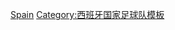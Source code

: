 {{National squad 
| name       = 2004年歐洲足球錦標賽西班牙參賽名單
 | bg        = #db000d
 | fg        = #fbea0e
 | bordercolor = #000033
 | country   = 西班牙
 | flag      = Spain
 | comp link = 2004年歐洲足球錦標賽
 | comp      = 2004年-{zh-hans:欧洲足球锦标赛;zh-hk:歐洲國家盃;zh-tw:歐洲足球錦標賽;}-
 | p1        = [[圣地亚哥·卡尼萨雷斯|-{zh-hans:卡尼萨雷斯;zh-hk:簡尼沙里斯;zh-tw:卡尼薩雷斯;}-]] 
 | p2        = [[霍安·卡普德维拉|-{zh-hans:卡普德维拉;zh-hk:卡迪維拿;zh-tw:卡普德維拉;}-]]
 | p3        = [[卡洛斯·马切纳|-{zh-hans:马切纳;zh-hk:馬真拿;zh-tw:馬切納;}-]] 
 | p4        = [[大衛·阿爾貝爾達|-{zh-hans:阿尔贝尔达;zh-hk:艾比達;zh-tw:阿爾貝爾達;}-]]
 | p5        = [[卡莱斯·普约尔|-{zh-hans:普约尔;zh-hk:佩奧爾;zh-tw:普約爾;}-]]
 | p6        = [[艾雲·希古拿|-{zh-hans:埃尔格拉;zh-hk:希古拿;zh-tw:埃爾格拉;}-]]
 | p7        = [[劳尔·冈萨雷斯·布兰科|-{zh-hans:劳尔;zh-hk:魯爾;zh-tw:勞爾;}-]][[File:Captain sports.svg|10px|link=隊長 (足球)|alt=队长]]
 | p8        = [[鲁本·巴拉哈|-{zh-hans:巴拉哈;zh-hk:巴拉查;zh-tw:巴拉哈;}-]] 
 | p9        = [[費蘭度·托利斯|-{zh-hans:费尔南多·托雷斯;zh-hk:費蘭度·托利斯;zh-tw:費南多·托雷斯;}-]]
 | p10       = [[費蘭度·摩連迪斯|-{zh-hans:莫伦特斯;zh-hk:摩連迪斯;zh-tw:莫倫特斯;}-]]
 | p11       = [[阿尔伯特·卢克|-{zh-hans:卢克;zh-hk:盧基;zh-tw:盧克;}-]]
 | p12       = [[Gabriel García de la Torre|加比]] 
 | p13       = [[丹尼尔·阿兰苏比亚|-{zh-hans:阿兰苏比亚;zh-hk:艾蘭蘇比亞;zh-tw:阿蘭蘇比亞;}-]]
 | p14       = [[維辛迪|-{zh-hans:维森特;zh-hk:維辛迪;zh-tw:維森特;}-]]
 | p15       = [[魯爾·巴禾|-{zh-hans:布拉沃;zh-hk:巴禾;zh-tw:布拉沃;}-]] 
 | p16       = [[沙比·阿朗素|-{zh-hans:哈维·阿隆索;zh-hk:沙比·阿朗素;zh-tw:哈維·阿隆索;}-]]
 | p17       = [[何塞巴·埃切贝里亚|-{zh-hans:埃切贝里亚;zh-hk:艾斯巴利亞;zh-tw:埃切貝里亞;}-]] 
 | p18       = [[塞萨尔·马丁|-{zh-hans:塞萨尔·马丁;zh-hk:施薩·馬田;zh-tw:塞薩爾·馬丁;}-]] 
 | p19       = [[华金·桑切斯|-{zh-hans:华金;zh-hk:祖亞昆;zh-tw:華金;}-]] 
 | p20       = [[哈维·埃尔南德斯|-{zh-hans:哈维;zh-hk:沙維;zh-tw:哈維;}-]]
 | p21       = [[胡安·卡洛斯·貝萊隆|-{zh-hans:贝莱隆;zh-hk:華拿朗;zh-tw:貝萊隆;}-]]
 | p22       = [[胡安·古铁雷斯·莫雷诺|-{zh-hans:华尼托;zh-hk:桑尼圖;zh-tw:華尼托;}-]]
 | p23       = [[伊克尔·卡西利亚斯|-{zh-hans:卡西利亚斯;zh-hk:卡斯拿斯;zh-tw:卡西亞斯;}-]]
 | coach     = [[Iñaki Sáez|Sáez]]
}}<noinclude>
[[Category:2004年歐洲足球錦標賽參賽名單模板|Spain]]
[[Category:西班牙国家足球队模板]]
</noinclude>